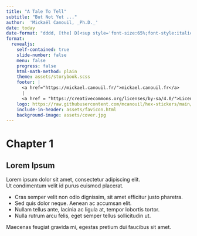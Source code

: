 ```yaml
---
title: "A Tale To Tell"
subtitle: "But Not Yet ..."
author:  'Mickaël Canouil, _Ph.D._'
date: today
date-format: "dddd, [the] D[<sup style='font-size:65%;font-style:italic;'>th</sup>] [of] MMMM, YYYY"
format:
  revealjs:
    self-contained: true
    slide-number: false
    menu: false
    progress: false
    html-math-method: plain
    theme: assets/storybook.scss
    footer: |
      <a href="https://mickael.canouil.fr/">mickael.canouil.fr</a>
      |
      <a href = "https://creativecommons.org/licenses/by-sa/4.0/">License: CC-BY-SA-4.0</a>
    logo: https://raw.githubusercontent.com/mcanouil/hex-stickers/main/SVG/mcsb.svg
    include-in-header: assets/favicon.html
    background-image: assets/cover.jpg
---
```


# Chapter 1 {background-image="assets/background.jpg"}

## Lorem Ipsum {background-image="assets/background.jpg"}

Lorem ipsum dolor sit amet, consectetur adipiscing elit.  
Ut condimentum velit id purus euismod placerat. 

- Cras semper velit non odio dignissim, sit amet efficitur justo pharetra. 
- Sed quis dolor neque. Aenean ac accumsan elit. 
- Nullam tellus ante, lacinia ac ligula at, tempor lobortis tortor. 
- Nulla rutrum arcu felis, eget semper tellus sollicitudin ut. 

::: aside
Maecenas feugiat gravida mi, egestas pretium dui faucibus sit amet.
:::
